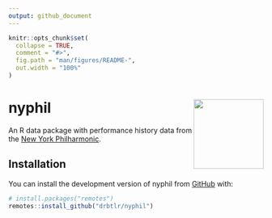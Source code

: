 ```yaml
---
output: github_document
---
```


<!-- README.md is generated from README.Rmd. Please edit that file -->

```r
knitr::opts_chunk$set(
  collapse = TRUE,
  comment = "#>",
  fig.path = "man/figures/README-",
  out.width = "100%"
)
```

# nyphil <img src='man/figures/logo.png' align="right" height="138" />

<!-- badges: start -->
<!-- badges: end -->

An R data package with performance history data from the [New York Philharmonic](https://archives.nyphil.org/index.php/open-data).

## Installation

You can install the development version of nyphil from [GitHub](https://github.com/) with:

``` r
# install.packages("remotes")
remotes::install_github("drbtlr/nyphil")
```
